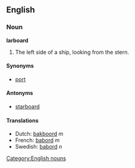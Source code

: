 ==English==
===Noun===
[[Category:English nouns]]
'''larboard'''

# The left side of a ship, looking from the stern.

====Synonyms====
* [[port]]

====Antonyms====
* [[starboard]]

====Translations====
*Dutch: [[bakboord]] ''m''
*French: [[babord]] ''m''
*Swedish: [[babord]] ''n''